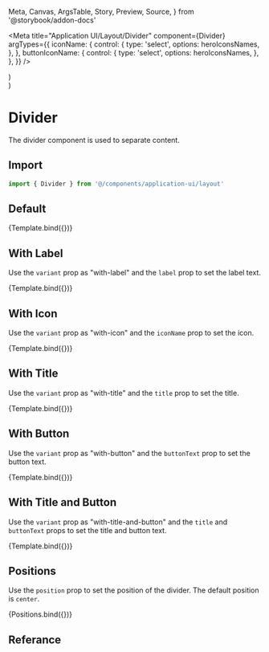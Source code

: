   Meta,
  Canvas,
  ArgsTable,
  Story,
  Preview,
  Source,
} from '@storybook/addon-docs'

<Meta
  title="Application UI/Layout/Divider"
  component={Divider}
  argTypes={{
    iconName: {
      control: {
        type: 'select',
        options: heroIconsNames,
      },
    },
    buttonIconName: {
      control: {
        type: 'select',
        options: heroIconsNames,
      },
    },
  }}
/>

  <div className="py-10">
    <Divider {...args} />
  </div>
)

  <div>
    <div className="py-10">
      <Divider position="left" variant="with-icon" iconName="plus" {...args} />
    </div>
    <div className="py-10">
      <Divider variant="with-icon" iconName="plus" {...args} />
    </div>
    <div className="py-10">
      <Divider position="right" variant="with-icon" iconName="plus" {...args} />
    </div>
  </div>
)

# Divider

The divider component is used to separate content.

## Import

```js
import { Divider } from '@/components/application-ui/layout'
```

## Default

<Canvas>
  <Story name="Default">{Template.bind({})}</Story>
</Canvas>

## With Label

Use the `variant` prop as "with-label" and the `label` prop to set the label text.

<Canvas>
  <Story
    name="With Label"
    args={{
      variant: 'with-label',
      label: 'Label',
    }}
  >
    {Template.bind({})}
  </Story>
</Canvas>

## With Icon

Use the `variant` prop as "with-icon" and the `iconName` prop to set the icon.

<Canvas>
  <Story
    name="With Icon"
    args={{
      variant: 'with-icon',
      iconName: 'plus',
    }}
  >
    {Template.bind({})}
  </Story>
</Canvas>

## With Title

Use the `variant` prop as "with-title" and the `title` prop to set the title.

<Canvas>
  <Story
    name="With Title"
    args={{
      variant: 'with-title',
      title: 'Title',
    }}
  >
    {Template.bind({})}
  </Story>
</Canvas>

## With Button

Use the `variant` prop as "with-button" and the `buttonText` prop to set the button text.

<Canvas>
  <Story
    name="With Button"
    args={{
      variant: 'with-button',
      buttonText: 'Button',
    }}
  >
    {Template.bind({})}
  </Story>
</Canvas>

## With Title and Button

Use the `variant` prop as "with-title-and-button" and the `title` and `buttonText` props to set the title and button text.

<Canvas>
  <Story
    name="With Title and Button"
    args={{
      variant: 'with-title-and-button',
      title: 'Title',
      buttonText: 'Button',
    }}
  >
    {Template.bind({})}
  </Story>
</Canvas>

## Positions

Use the `position` prop to set the position of the divider. The default position is `center`.

<Canvas>
  <Story name="Positions">{Positions.bind({})}</Story>
</Canvas>

## Referance

<ArgsTable of={Divider} />
